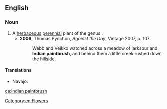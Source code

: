==English==
{{wikipedia}}

===Noun===
{{en-noun|-|head=[[Indian]] [[paintbrush]]}}

# A [[herbaceous]] [[perennial]] plant of the genus {{taxlink|Castilleja|genus}}.
#* '''2006''', Thomas Pynchon, ''Against the Day'', Vintage 2007, p. 107:
#*: Webb and Veikko watched across a meadow of larkspur and '''Indian paintbrush''', and behind them a little creek rushed down the hillside.

====Translations====
{{trans-top|herbaceous plant}}
* Navajo: {{t|nv|dahiitį́hídą́ą́ʼtsoh}}
{{trans-mid}}
{{trans-bottom}}

[[Category:en:Flowers]]

[[ca:Indian paintbrush]]
